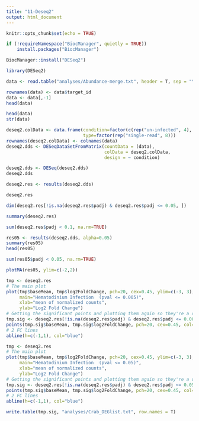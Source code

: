 ```yaml
---
title: "11-Deseq2"
output: html_document
---
```


```r
knitr::opts_chunk$set(echo = TRUE)
```


```r
if (!requireNamespace("BiocManager", quietly = TRUE))
    install.packages("BiocManager")

BiocManager::install("DESeq2")
```

```r
library(DESeq2)

```


```r
data <- read.table("analyses/Abundance-merge.txt", header = T, sep = "\t")

rownames(data) <- data$target_id
data <- data[,-1]
head(data)
```







```r
head(data)
str(data)
```


```r
deseq2.colData <- data.frame(condition=factor(c(rep("un-infected", 4), rep("infected", 4))), 
                             type=factor(rep("single-read", 8)))
rownames(deseq2.colData) <- colnames(data)
deseq2.dds <- DESeqDataSetFromMatrix(countData = (data),
                                     colData = deseq2.colData, 
                                     design = ~ condition)
```

```r
deseq2.dds <- DESeq(deseq2.dds)
deseq2.dds
```




```r
deseq2.res <- results(deseq2.dds)

deseq2.res
```



```r
dim(deseq2.res[!is.na(deseq2.res$padj) & deseq2.res$padj <= 0.05, ])

```


```r
summary(deseq2.res)
```


```r
sum(deseq2.res$padj < 0.1, na.rm=TRUE)

```


```r
res05 <- results(deseq2.dds, alpha=0.05)
summary(res05)
head(res05)
```


```r
sum(res05$padj < 0.05, na.rm=TRUE)

```

```r
plotMA(res05, ylim=c(-2,2))

```

```r
tmp <- deseq2.res
# The main plot
plot(tmp$baseMean, tmp$log2FoldChange, pch=20, cex=0.45, ylim=c(-3, 3), log="x", col="darkgray",
     main="Hematodinium Infection  (pval <= 0.005)",
     xlab="mean of normalized counts",
     ylab="Log2 Fold Change")
# Getting the significant points and plotting them again so they're a different color
tmp.sig <- deseq2.res[!is.na(deseq2.res$padj) & deseq2.res$padj <= 0.005, ]
points(tmp.sig$baseMean, tmp.sig$log2FoldChange, pch=20, cex=0.45, col="red")
# 2 FC lines
abline(h=c(-1,1), col="blue")

```

```r
tmp <- deseq2.res
# The main plot
plot(tmp$baseMean, tmp$log2FoldChange, pch=20, cex=0.45, ylim=c(-3, 3), log="x", col="darkgray",
     main="Hematodinium Infection  (pval <= 0.05)",
     xlab="mean of normalized counts",
     ylab="Log2 Fold Change")
# Getting the significant points and plotting them again so they're a different color
tmp.sig <- deseq2.res[!is.na(deseq2.res$padj) & deseq2.res$padj <= 0.05, ]
points(tmp.sig$baseMean, tmp.sig$log2FoldChange, pch=20, cex=0.45, col="red")
# 2 FC lines
abline(h=c(-1,1), col="blue")

```



```r
write.table(tmp.sig, "analyses/Crab_DEGlist.txt", row.names = T)

```

